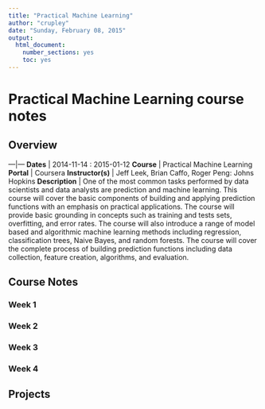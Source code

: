 ```yaml
---
title: "Practical Machine Learning"
author: "crupley"
date: "Sunday, February 08, 2015"
output:
  html_document:
    number_sections: yes
    toc: yes
---
```


# Practical Machine Learning course notes

## Overview
---|---
**Dates** | 2014-11-14 : 2015-01-12
**Course** | Practical Machine Learning
**Portal** | Coursera
**Instructor(s)** | Jeff Leek, Brian Caffo, Roger Peng: Johns Hopkins
**Description** | One of the most common tasks performed by data scientists and data analysts are prediction and machine learning. This course will cover the basic components of building and applying prediction functions with an emphasis on practical applications. The course will provide basic grounding in concepts such as training and tests sets, overfitting, and error rates. The course will also introduce a range of model based and algorithmic machine learning methods including regression, classification trees, Naive Bayes, and random forests. The course will cover the complete process of building prediction functions including data collection, feature creation, algorithms, and evaluation.


## Course Notes

### Week 1
### Week 2
### Week 3
### Week 4


## Projects
